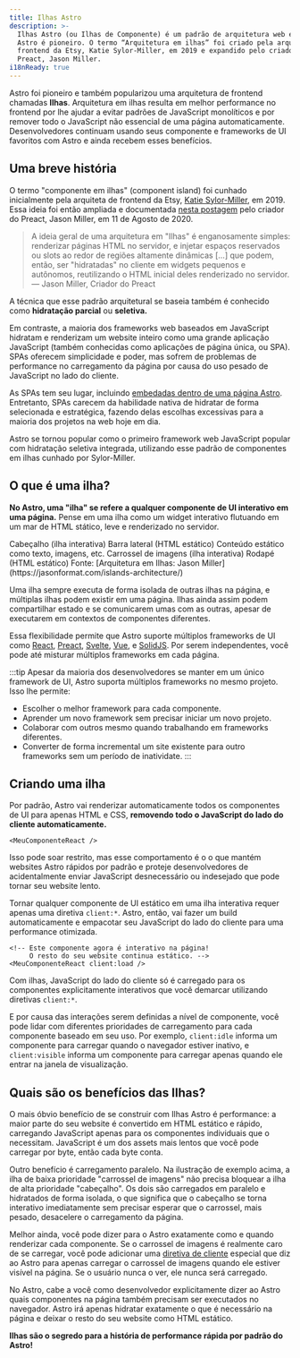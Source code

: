 ```yaml
---
title: Ilhas Astro
description: >-
  Ilhas Astro (ou Ilhas de Componente) é um padrão de arquitetura web em que
  Astro é pioneiro. O termo “Arquitetura em ilhas” foi criado pela arquiteta
  frontend da Etsy, Katie Sylor-Miller, em 2019 e expandido pelo criador do
  Preact, Jason Miller.
i18nReady: true
---
```



Astro foi pioneiro e também popularizou uma arquitetura de frontend chamadas **Ilhas**. Arquitetura em ilhas resulta em melhor performance no frontend por lhe ajudar a evitar padrões de JavaScript monolíticos e por remover todo o JavaScript não essencial de uma página automaticamente. Desenvolvedores continuam usando seus componente e frameworks de UI favoritos com Astro e ainda recebem esses benefícios.

## Uma breve história

O termo "componente em ilhas" (component island) foi cunhado inicialmente pela arquiteta de frontend da Etsy, [Katie Sylor-Miller](https://sylormiller.com/), em 2019. Essa ideia foi então ampliada e documentada [nesta postagem](https://jasonformat.com/islands-architecture/) pelo criador do Preact, Jason Miller, em 11 de Agosto de 2020.

> A ideia geral de uma arquitetura em "Ilhas" é enganosamente simples: renderizar páginas HTML no servidor, e injetar espaços reservados ou slots ao redor de regiões altamente dinâmicas [...] que podem, então, ser "hidratadas" no cliente em widgets pequenos e autônomos, reutilizando o HTML inicial deles renderizado no servidor.  
> — Jason Miller, Criador do Preact

A técnica que esse padrão arquitetural se baseia também é conhecido como **hidratação parcial** ou **seletiva.**

Em contraste, a maioria dos frameworks web baseados em JavaScript hidratam e renderizam um website inteiro como uma grande aplicação JavaScript (também conhecidas como aplicações de página única, ou SPA). SPAs oferecem simplicidade e poder, mas sofrem de problemas de performance no carregamento da página por causa do uso pesado de JavaScript no lado do cliente.

As SPAs tem seu lugar, incluindo [embedadas dentro de uma página Astro](/pt-br/guides/migrate-to-astro/from-create-react-app/). Entretanto, SPAs carecem da habilidade nativa de hidratar de forma selecionada e estratégica, fazendo delas escolhas excessivas para a maioria dos projetos na web hoje em dia.

Astro se tornou popular como o primeiro framework web JavaScript popular com hidratação seletiva integrada, utilizando esse padrão de componentes em ilhas cunhado por Sylor-Miller.

## O que é uma ilha?

**No Astro, uma "ilha" se refere a qualquer componente de UI interativo em uma página.** Pense em uma ilha como um widget interativo flutuando em um mar de HTML stático, leve e renderizado no servidor.

<IslandsDiagram>
    <Fragment slot="headerApp">Cabeçalho (ilha interativa)</Fragment>
    <Fragment slot="sidebarApp">Barra lateral (HTML estático)</Fragment>
    <Fragment slot="main">
        Conteúdo estático como texto, imagens, etc.
    </Fragment>
    <Fragment slot="carouselApp">Carrossel de imagens (ilha interativa)</Fragment>
    <Fragment slot="footer">Rodapé (HTML estático)</Fragment>
    <Fragment slot="source">Fonte: [Arquitetura em Ilhas: Jason Miller](https://jasonformat.com/islands-architecture/)</Fragment>
</IslandsDiagram>

Uma ilha sempre executa de forma isolada de outras ilhas na página, e múltiplas ilhas podem existir em uma página. Ilhas ainda assim podem compartilhar estado e se comunicarem umas com as outras, apesar de executarem em contextos de componentes diferentes.

Essa flexibilidade permite que Astro suporte múltiplos frameworks de UI como [React](https://react.dev/), [Preact](https://preactjs.com/?lang=pt-br), [Svelte](https://svelte.dev/), [Vue](https://pt.vuejs.org/), e [SolidJS](https://www.solidjs.com/). Por serem independentes, você pode até misturar múltiplos frameworks em cada página.

:::tip
Apesar da maioria dos desenvolvedores se manter em um único framework de UI, Astro suporta múltiplos frameworks no mesmo projeto. Isso lhe permite:

- Escolher o melhor framework para cada componente.
- Aprender um novo framework sem precisar iniciar um novo projeto.
- Colaborar com outros mesmo quando trabalhando em frameworks diferentes.
- Converter de forma incremental um site existente para outro frameworks sem um período de inatividate.
:::

## Criando uma ilha

Por padrão, Astro vai renderizar automaticamente todos os componentes de UI para apenas HTML e CSS, **removendo todo o JavaScript do lado do cliente automaticamente.**


```astro title="src/pages/index.astro"
<MeuComponenteReact />
```

Isso pode soar restrito, mas esse comportamento é o o que mantém websites Astro rápidos por padrão e proteje desenvolvedores de acidentalmente enviar JavaScript desnecessário ou indesejado que pode tornar seu website lento.

Tornar qualquer componente de UI estático em uma ilha interativa requer apenas uma diretiva `client:*`. Astro, então, vai fazer um build automaticamente e empacotar seu JavaScript do lado do cliente para uma performance otimizada.

```astro title="src/pages/index.astro" ins="client:load"
<!-- Este componente agora é interativo na página! 
     O resto do seu website continua estático. -->
<MeuComponenteReact client:load />
```

Com ilhas, JavaScript do lado do cliente só é carregado para os componentes explicitamente interativos que você demarcar utilizando diretivas `client:*`.

E por causa das interações serem definidas a nível de componente, você pode lidar com diferentes prioridades de carregamento para cada componente baseado em seu uso. Por exemplo, `client:idle` informa um componente para carregar quando o navegador estiver inativo, e `client:visible` informa um componente para carregar apenas quando ele entrar na janela de visualização.

## Quais são os benefícios das Ilhas?

O mais óbvio benefício de se construir com Ilhas Astro é performance: a maior parte do seu website é convertido em HTML estático e rápido, carregando JavaScript apenas para os componentes individuais que o necessitam. JavaScript é um dos assets mais lentos que você pode carregar por byte, então cada byte conta.

Outro benefício é carregamento paralelo. Na ilustração de exemplo acima, a ilha de baixa prioridade "carrossel de imagens" não precisa bloquear a ilha de alta prioridade "cabeçalho". Os dois são carregados em paralelo e hidratados de forma isolada, o que significa que o cabeçalho se torna interativo imediatamente sem precisar esperar que o carrossel, mais pesado, desacelere o carregamento da página.

Melhor ainda, você pode dizer para o Astro exatamente como e quando renderizar cada componente. Se o carrossel de imagens é realmente caro de se carregar, você pode adicionar uma [diretiva de cliente](/pt-br/reference/directives-reference/#diretivas-de-cliente) especial que diz ao Astro para apenas carregar o carrossel de imagens quando ele estiver visível na página. Se o usuário nunca o ver, ele nunca será carregado.

No Astro, cabe a você como desenvolvedor explicitamente dizer ao Astro quais componentes na página também precisam ser executados no navegador. Astro irá apenas hidratar exatamente o que é necessário na página e deixar o resto do seu website como HTML estático.

**Ilhas são o segredo para a história de performance rápida por padrão do Astro!**
